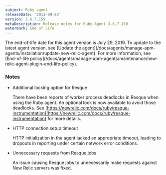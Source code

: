 ```yaml
---
subject: Ruby agent
releaseDate: '2013-09-23'
version: 3.6.7.159
metaDescription: Release notes for Ruby Agent 3.6.7.159
watermark: End of Life
---
```


<Callout variant="important">
  The end-of-life date for this agent version is July 29, 2019. To update to the latest agent version, see [Update the agent](/docs/agents/manage-apm-agents/installation/update-new-relic-agent). For more information, see [End-of-life policy](/docs/agents/manage-apm-agents/maintenance/new-relic-agent-plugin-end-life-policy).
</Callout>

### Notes

* Additional locking option for Resque

  There have been reports of worker process deadlocks in Resque when using the Ruby agent. An optional lock is now available to avoid those deadlocks. See [https://newrelic.com/docs/ruby/resque-instrumentation](https://newrelic.com/docs/ruby/resque-instrumentation) for more details.
* HTTP connection setup timeout

  HTTP initialization in the agent lacked an appropriate timeout, leading to dropouts in reporting under certain network error conditions.
* Unnecessary requests from Resque jobs

  An issue causing Resque jobs to unnecessarily make requests against New Relic servers was fixed.
